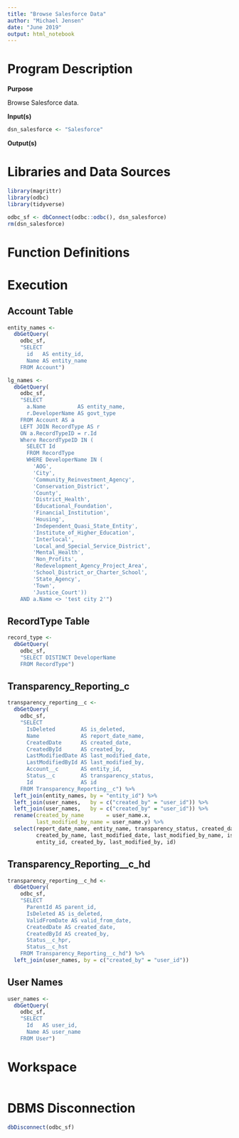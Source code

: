 ```yaml
---
title: "Browse Salesforce Data"
author: "Michael Jensen"
date: "June 2019"
output: html_notebook
---
```

# Program Description

**Purpose**

Browse Salesforce data.

**Input(s)**

```r
dsn_salesforce <- "Salesforce"
```

**Output(s)**



# Libraries and Data Sources

```r
library(magrittr)
library(odbc)
library(tidyverse)

odbc_sf <- dbConnect(odbc::odbc(), dsn_salesforce)
rm(dsn_salesforce)
```

# Function Definitions

# Execution

## Account Table

```r
entity_names <- 
  dbGetQuery(
    odbc_sf,
    "SELECT
      id   AS entity_id,
      Name AS entity_name
    FROM Account")
```

```r
lg_names <- 
  dbGetQuery(
    odbc_sf,
    "SELECT 
      a.Name          AS entity_name,
      r.DeveloperName AS govt_type
    FROM Account AS a
    LEFT JOIN RecordType AS r
    ON a.RecordTypeID = r.Id
    Where RecordTypeID IN (
      SELECT Id
      FROM RecordType
      WHERE DeveloperName IN (
        'AOG',
        'City',
        'Community_Reinvestment_Agency',
        'Conservation_District',
        'County',
        'District_Health',
        'Educational_Foundation',
        'Financial_Institution',
        'Housing',
        'Independent_Quasi_State_Entity',
        'Institute_of_Higher_Education',
        'Interlocal',
        'Local_and_Special_Service_District',
        'Mental_Health',
        'Non_Profits',
        'Redevelopment_Agency_Project_Area',
        'School_District_or_Charter_School',
        'State_Agency',
        'Town',
        'Justice_Court'))
    AND a.Name <> 'test city 2'")
```

## RecordType Table

```r
record_type <- 
  dbGetQuery(
    odbc_sf,
    "SELECT DISTINCT DeveloperName
    FROM RecordType")
```

## Transparency_Reporting_c

```r
transparency_reporting__c <- 
  dbGetQuery(
    odbc_sf,
    "SELECT 
      IsDeleted        AS is_deleted,
      Name             AS report_date_name,
      CreatedDate      AS created_date,
      CreatedById      AS created_by,
      LastModifiedDate AS last_modified_date,
      LastModifiedById AS last_modified_by,
      Account__c       AS entity_id,
      Status__c        AS transparency_status,
      Id               AS id
    FROM Transparency_Reporting__c") %>% 
  left_join(entity_names, by = "entity_id") %>% 
  left_join(user_names,   by = c("created_by" = "user_id")) %>% 
  left_join(user_names,   by = c("created_by" = "user_id")) %>% 
  rename(created_by_name       = user_name.x,
         last_modified_by_name = user_name.y) %>% 
  select(report_date_name, entity_name, transparency_status, created_date,
         created_by_name, last_modified_date, last_modified_by_name, is_deleted,
         entity_id, created_by, last_modified_by, id)
```

## Transparency_Reporting__c_hd

```r
transparency_reporting__c_hd <- 
  dbGetQuery(
    odbc_sf,
    "SELECT 
      ParentId AS parent_id,
      IsDeleted AS is_deleted,
      ValidFromDate AS valid_from_date,
      CreatedDate AS created_date,
      CreatedById AS created_by,
      Status__c_hpr,
      Status__c_hst
    FROM Transparency_Reporting__c_hd") %>% 
  left_join(user_names, by = c("created_by" = "user_id"))
```

## User Names

```r
user_names <- 
  dbGetQuery(
    odbc_sf,
    "SELECT
      Id   AS user_id,
      Name AS user_name
    FROM User")
```

# Workspace

```r

```

# DBMS Disconnection

```r
dbDisconnect(odbc_sf)
```
